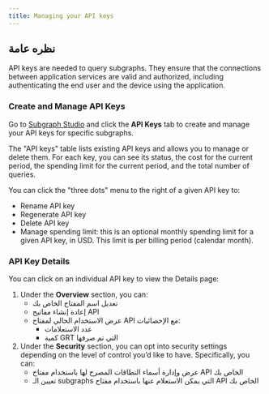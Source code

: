 ```yaml
---
title: Managing your API keys
---
```


## نظره عامة

API keys are needed to query subgraphs. They ensure that the connections between application services are valid and authorized, including authenticating the end user and the device using the application.

### Create and Manage API Keys

Go to [Subgraph Studio](https://thegraph.com/studio/) and click the **API Keys** tab to create and manage your API keys for specific subgraphs.

The "API keys" table lists existing API keys and allows you to manage or delete them. For each key, you can see its status, the cost for the current period, the spending limit for the current period, and the total number of queries.

You can click the "three dots" menu to the right of a given API key to:

- Rename API key
- Regenerate API key
- Delete API key
- Manage spending limit: this is an optional monthly spending limit for a given API key, in USD. This limit is per billing period (calendar month).

### API Key Details

You can click on an individual API key to view the Details page:

1. Under the **Overview** section, you can:
   - تعديل اسم المفتاح الخاص بك
   - إعادة إنشاء مفاتيح API
   - عرض الاستخدام الحالي لمفتاح API مع الإحصائيات:
     - عدد الاستعلامات
     - كمية GRT التي تم صرفها
2. Under the **Security** section, you can opt into security settings depending on the level of control you’d like to have. Specifically, you can:
   - عرض وإدارة أسماء النطاقات المصرح لها باستخدام مفتاح API الخاص بك
   - تعيين الـ subgraphs التي يمكن الاستعلام عنها باستخدام مفتاح API الخاص بك
